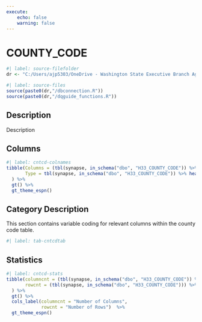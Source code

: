 ```yaml
---
execute:
    echo: false
    warning: false
---
```


# COUNTY_CODE {.unnumbered}

```r
#| label: source-filefolder
dr <- "C:/Users/ajp5303/OneDrive - Washington State Executive Branch Agencies/source_scripts"
```

```r
#| label: source-files
source(paste0(dr,"/dbconnection.R"))
source(paste0(dr,"/dqguide_functions.R"))
```

## Description

Description

## Columns

```r
#| label: cntcd-colnames
tibble(Columns = (tbl(synapse, in_schema("dbo", "H33_COUNTY_CODE")) %>% colnames()),
       Type = tbl(synapse, in_schema("dbo", "H33_COUNTY_CODE")) %>% head(1) %>% as_tibble() %>% sapply(class)
  ) %>%
  gt() %>%
  gt_theme_espn()
```

## Category Description

This section contains variable coding for relevant columns within the county code table.

```r
#| label: tab-cntcdtab

```

## Statistics

```r
#| label: cntcd-stats
tibble(columncnt = (tbl(synapse, in_schema("dbo", "H33_COUNTY_CODE")) %>% ncol()),
       rowcnt = (tbl(synapse, in_schema("dbo", "H33_COUNTY_CODE"))) %>% nrow2()
  ) %>%
  gt() %>%
  cols_label(columncnt = "Number of Columns",
             rowcnt = "Number of Rows")  %>%
  gt_theme_espn()
```
